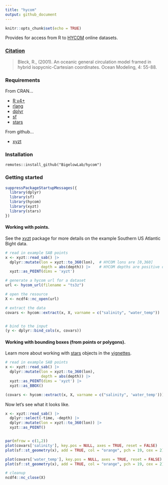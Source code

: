 ```yaml
---
title: "hycom"
output: github_document
---
```


```r
knitr::opts_chunk$set(echo = TRUE)
```

Provides for access from R to [HYCOM](https://www.hycom.org/) online datasets.

### [Citation](https://www.hycom.org/)

>Bleck, R., (2001). An oceanic general circulation model framed in hybrid isopycnic-Cartesian coordinates. Ocean Modeling, 4: 55-88.

### Requirements

From CRAN...

  + [R v4+](https://www.r-project.org/)
  + [rlang](https://CRAN.R-project.org/package=rlang)
  + [dplyr](https://CRAN.R-project.org/package=dplyr)
  + [sf](https://CRAN.R-project.org/package=sf)
  + [stars](https://CRAN.R-project.org/package=stars)

From github...

  + [xyzt](https://github.com/BigelowLab/xyzt)

### Installation

```
remotes::install_github("BigelowLab/hycom")
```

### Getting started

```r
suppressPackageStartupMessages({
  library(dplyr)
  library(sf)
  library(hycom)
  library(xyzt)
  library(stars)
})
```

#### Working with points.  

See the [xyzt](https://github.com/BigelowLab/xyzt) package for more details on the example Southern US Atlantic Bight data.

```r
# read in example SAB points
x <- xyzt::read_sab() |>
  dplyr::mutate(lon = xyzt::to_360(lon),  # HYCOM lons are [0,360]
                depth = abs(depth)) |>    # HYCOM depths are positive downward
  xyzt::as_POINT(dims = 'xyzt')

# generate a hycom url for a dataset
url <- hycom_url(filename = "ts3z")

# open the resource
X <- ncdf4::nc_open(url)

# extract the data 
covars <- hycom::extract(x, X, varname = c("salinity", "water_temp"))


# bind to the input
(y <- dplyr::bind_cols(x, covars))
```

#### Working with bounding boxes (from points or polygons). 

Learn more about working with [stars](https://CRAN.R-project.org/package=stars) objects in the [vignettes](https://r-spatial.github.io/stars/).

```r
# read in example SAB points
x <- xyzt::read_sab() |>
  dplyr::mutate(lon = xyzt::to_360(lon),
                depth = abs(depth)) |>    
  xyzt::as_POINT(dims = 'xyzt') |>
  xyzt::as_BBOX()

(covars <- hycom::extract(x, X, varname = c("salinity", 'water_temp')))
```

Now let's see what it looks like.

```r
x <- xyzt::read_sab() |>
  dplyr::select(-time, -depth) |>
  dplyr::mutate(lon = xyzt::to_360(lon)) |>
  xyzt::as_POINT()


par(mfrow = c(1,2))
plot(covars['salinity'], key.pos = NULL, axes = TRUE, reset = FALSE)
plot(sf::st_geometry(x), add = TRUE, col = "orange", pch = 19, cex = 2)

plot(covars['water_temp'], key.pos = NULL, axes = TRUE, reset = FALSE)
plot(sf::st_geometry(x), add = TRUE, col = "orange", pch = 19, cex = 2)

```



```r
# cleanup
ncdf4::nc_close(X)
```
